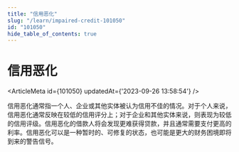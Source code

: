 ```yaml
---
title: "信用恶化"
slug: "/learn/impaired-credit-101050"
id: "101050"
hide_table_of_contents: true
---
```



# 信用恶化

<ArticleMeta id={101050} updatedAt={'2023-09-26 13:58:54'} />
<div className='border-solid border-b border-t-0 my-4 border-[var(--ifm-color-gray-300)]' />

信用恶化通常指一个人、企业或其他实体被认为信用不佳的情况。对于个人来说，信用恶化通常反映在较低的信用评分上；对于企业和其他实体来说，则表现为较低的信用评级。信用恶化的借款人将会发现更难获得贷款，并且通常需要支付更高的利率。信用恶化可以是一种暂时的、可修复的状态，也可能是更大的财务困境即将到来的警告信号。
